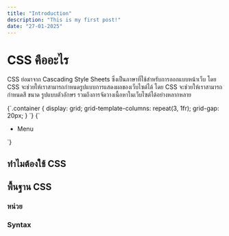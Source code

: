 ```yaml
---
title: "Introduction"
description: "This is my first post!"
date: "27-01-2025"
---
```


# CSS คืออะไร

CSS ย่อมาจาก Cascading Style Sheets ซึ่งเป็นภาษาที่ใช้สำหรับการออกแบบหน้าเว็บ โดย CSS จะช่วยให้เราสามารถกำหนดรูปแบบการแสดงผลของเว็บไซต์ได้ โดย CSS จะช่วยให้เราสามารถกำหนดสี ขนาด รูปแบบตัวอักษร รวมถึงการจัดวางเนื้อหาในเว็บไซต์ได้อย่างหลากหลาย

<CodeBlock>
  {`.container {  
  display: grid;  
  grid-template-columns: repeat(3, 1fr);  
  grid-gap: 20px;  
  }
`}
</CodeBlock>

<CodeBlock language="html">
  {`<nav className="jun-dock">
    <ul className="jun-dockMenu">
      <li className="jun-dockMenuItem">
        <a className="jun-dockMenuButton">
          <Icon />
          Menu
        </a>
      </li>
    </ul>
</nav>
`}
</CodeBlock>

## ทำไมต้องใช้ CSS

## พื้นฐาน CSS

### หน่วย

### Syntax
